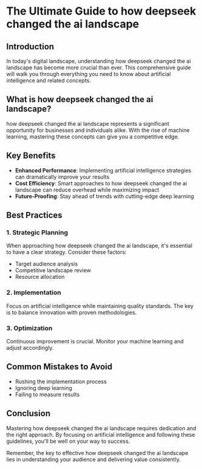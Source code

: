 # The Ultimate Guide to how deepseek changed the ai landscape

## Introduction

In today's digital landscape, understanding how deepseek changed the ai landscape has become more crucial than ever. This comprehensive guide will walk you through everything you need to know about artificial intelligence and related concepts.

## What is how deepseek changed the ai landscape?

how deepseek changed the ai landscape represents a significant opportunity for businesses and individuals alike. With the rise of machine learning, mastering these concepts can give you a competitive edge.

## Key Benefits

- **Enhanced Performance**: Implementing artificial intelligence strategies can dramatically improve your results
- **Cost Efficiency**: Smart approaches to how deepseek changed the ai landscape can reduce overhead while maximizing impact
- **Future-Proofing**: Stay ahead of trends with cutting-edge deep learning

## Best Practices

### 1. Strategic Planning
When approaching how deepseek changed the ai landscape, it's essential to have a clear strategy. Consider these factors:
- Target audience analysis
- Competitive landscape review
- Resource allocation

### 2. Implementation
Focus on artificial intelligence while maintaining quality standards. The key is to balance innovation with proven methodologies.

### 3. Optimization
Continuous improvement is crucial. Monitor your machine learning and adjust accordingly.

## Common Mistakes to Avoid

- Rushing the implementation process
- Ignoring deep learning
- Failing to measure results

## Conclusion

Mastering how deepseek changed the ai landscape requires dedication and the right approach. By focusing on artificial intelligence and following these guidelines, you'll be well on your way to success.

Remember, the key to effective how deepseek changed the ai landscape lies in understanding your audience and delivering value consistently.